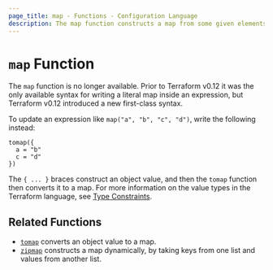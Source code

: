 ```yaml
---
page_title: map - Functions - Configuration Language
description: The map function constructs a map from some given elements.
---
```


# `map` Function

The `map` function is no longer available. Prior to Terraform v0.12 it was
the only available syntax for writing a literal map inside an expression,
but Terraform v0.12 introduced a new first-class syntax.

To update an expression like `map("a", "b", "c", "d")`, write the following instead:

```hcl
tomap({
  a = "b"
  c = "d"
})
```

The `{ ... }` braces construct an object value, and then the `tomap` function
then converts it to a map. For more information on the value types in the
Terraform language, see [Type Constraints](/terraform/language/expressions/types).

## Related Functions

* [`tomap`](/terraform/language/functions/tomap) converts an object value to a map.
* [`zipmap`](/terraform/language/functions/zipmap) constructs a map dynamically, by taking keys from
  one list and values from another list.
